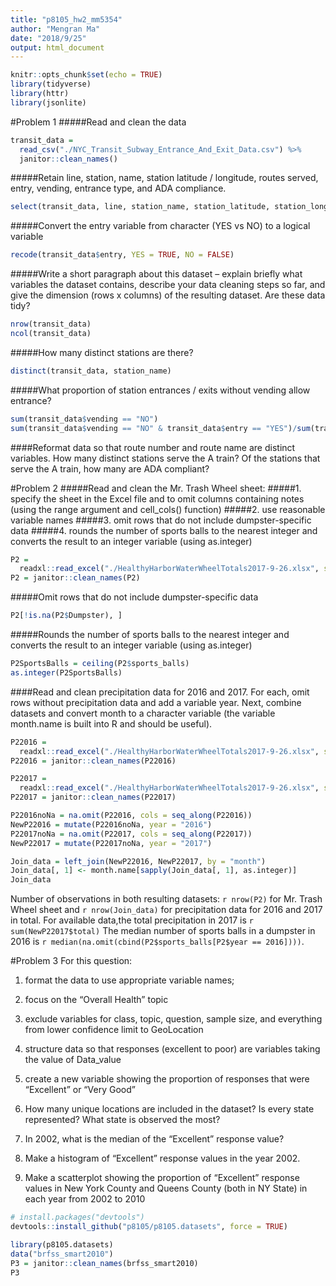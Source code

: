 ```yaml
---
title: "p8105_hw2_mm5354"
author: "Mengran Ma"
date: "2018/9/25"
output: html_document
---
```


```r
knitr::opts_chunk$set(echo = TRUE)
library(tidyverse)
library(httr)
library(jsonlite)
```

#Problem 1
#####Read and clean the data
```r
transit_data = 
  read_csv("./NYC_Transit_Subway_Entrance_And_Exit_Data.csv") %>% 
  janitor::clean_names()
```
#####Retain line, station, name, station latitude / longitude, routes served, entry, vending, entrance type, and ADA compliance. 
```r
select(transit_data, line, station_name, station_latitude, station_longitude, route1:route11, entry, vending, entrance_type, ada)
```
#####Convert the entry variable from character (YES vs NO) to a logical variable 
```r
recode(transit_data$entry, YES = TRUE, NO = FALSE)
```

#####Write a short paragraph about this dataset – explain briefly what variables the dataset contains, describe your data cleaning steps so far, and give the dimension (rows x columns) of the resulting dataset. Are these data tidy?
```r
nrow(transit_data)
ncol(transit_data)
```

#####How many distinct stations are there?
```r
distinct(transit_data, station_name)
```
#####What proportion of station entrances / exits without vending allow entrance?
```r
sum(transit_data$vending == "NO")
sum(transit_data$vending == "NO" & transit_data$entry == "YES")/sum(transit_data$vending == "NO", TRUE)
```
####Reformat data so that route number and route name are distinct variables. How many distinct stations serve the A train? Of the stations that serve the A train, how many are ADA compliant?


#Problem 2
#####Read and clean the Mr. Trash Wheel sheet:
#####1. specify the sheet in the Excel file and to omit columns containing notes (using the range argument and cell_cols() function)
#####2. use reasonable variable names
#####3. omit rows that do not include dumpster-specific data
#####4. rounds the number of sports balls to the nearest integer and converts the result to an integer variable (using as.integer)
```r
P2 = 
  readxl::read_excel("./HealthyHarborWaterWheelTotals2017-9-26.xlsx", sheet = 1)
P2 = janitor::clean_names(P2)
```
#####Omit rows that do not include dumpster-specific data
```r
P2[!is.na(P2$Dumpster), ]
```

#####Rounds the number of sports balls to the nearest integer and converts the result to an integer variable (using as.integer)
```r
P2SportsBalls = ceiling(P2$sports_balls)
as.integer(P2SportsBalls)
```
####Read and clean precipitation data for 2016 and 2017. For each, omit rows without precipitation data and add a variable year. Next, combine datasets and convert month to a character variable (the variable month.name is built into R and should be useful).
```r
P22016 = 
  readxl::read_excel("./HealthyHarborWaterWheelTotals2017-9-26.xlsx", sheet = 4, skip = 1)
P22016 = janitor::clean_names(P22016)
```
```r
P22017 = 
  readxl::read_excel("./HealthyHarborWaterWheelTotals2017-9-26.xlsx", sheet = 3, skip = 1)
P22017 = janitor::clean_names(P22017)
```

```r
P22016noNa = na.omit(P22016, cols = seq_along(P22016))
NewP22016 = mutate(P22016noNa, year = "2016")
P22017noNa = na.omit(P22017, cols = seq_along(P22017))
NewP22017 = mutate(P22017noNa, year = "2017")

```
```r
Join_data = left_join(NewP22016, NewP22017, by = "month")
Join_data[, 1] <- month.name[sapply(Join_data[, 1], as.integer)]
Join_data
```
Number of observations in both resulting datasets: `r nrow(P2)` for Mr. Trash Wheel sheet and `r nrow(Join_data)` for precipitation data for 2016 and 2017 in total. For available data,the total precipitation in 2017 is `r sum(NewP22017$total)` The median number of sports balls in a dumpster in 2016 is `r median(na.omit(cbind(P2$sports_balls[P2$year == 2016])))`.

#Problem 3
For this question:

1. format the data to use appropriate variable names;
2. focus on the “Overall Health” topic
3. exclude variables for class, topic, question, sample size, and everything from lower confidence limit to GeoLocation
4. structure data so that responses (excellent to poor) are variables taking the value of Data_value
5. create a new variable showing the proportion of responses that were “Excellent” or “Very Good”

6. How many unique locations are included in the dataset? Is every state represented? What state is observed the most?
7. In 2002, what is the median of the “Excellent” response value?
8. Make a histogram of “Excellent” response values in the year 2002.
9. Make a scatterplot showing the proportion of “Excellent” response values in New York County and Queens County (both in NY State) in each year from 2002 to 2010
```r
# install.packages("devtools")
devtools::install_github("p8105/p8105.datasets", force = TRUE)

library(p8105.datasets)
data("brfss_smart2010")
P3 = janitor::clean_names(brfss_smart2010)
P3
```


